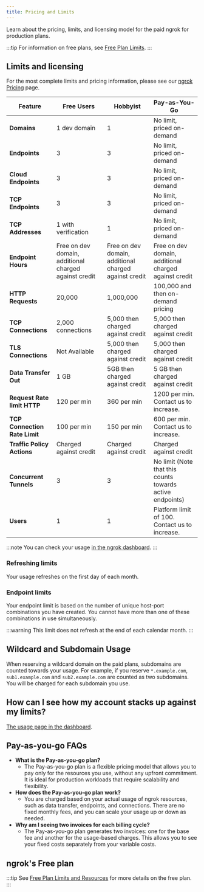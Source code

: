 ```yaml
---
title: Pricing and Limits
---
```





Learn about the pricing, limits, and licensing model for the paid ngrok for production plans.

:::tip
For information on free plans, see [Free Plan Limits](/pricing-limits/free-plan-limits/).
:::

## Limits and licensing

For the most complete limits and pricing information, please see our [ngrok Pricing](https://ngrok.com/pricing) page.

| Feature                       | Free Users                                            | Hobbyist                                              | Pay-as-You-Go                                             |
| ----------------------------- | ----------------------------------------------------- | ----------------------------------------------------- | --------------------------------------------------------- |
| **Domains**                   | 1 dev domain                                          | 1                                                     | No limit, priced on-demand                                |
| **Endpoints**                 | 3                                                     | 3                                                     | No limit, priced on-demand                                |
| **Cloud Endpoints**           | 3                                                     | 3                                                     | No limit, priced on-demand                                |
| **TCP Endpoints**             | 3                                                     | 3                                                     | No limit, priced on-demand                                |
| **TCP Addresses**             | 1 with verification                                   | 1                                                     | No limit, priced on-demand                                |
| **Endpoint Hours**            | Free on dev domain, additional charged against credit | Free on dev domain, additional charged against credit | Free on dev domain, additional charged against credit     |
| **HTTP Requests**             | 20,000                                                | 1,000,000                                             | 100,000 and then on-demand pricing                        |
| **TCP Connections**           | 2,000 connections                                     | 5,000 then charged against credit                     | 5,000 then charged against credit                         |
| **TLS Connections**           | Not Available                                         | 5,000 then charged against credit                     | 5,000 then charged against credit                         |
| **Data Transfer Out**         | 1 GB                                                  | 5GB then charged against credit                       | 5 GB then charged against credit                          |
| **Request Rate limit HTTP**   | 120 per min                                           | 360 per min                                           | 1200 per min. Contact us to increase.                     |
| **TCP Connection Rate Limit** | 100 per min                                           | 150 per min                                           | 600 per min. Contact us to increase.                      |
| **Traffic Policy Actions**    | Charged against credit                                | Charged against credit                                | Charged against credit                                    |
| **Concurrent Tunnels**        | 3                                                     | 3                                                     | No limit (Note that this counts towards active endpoints) |
| **Users**                     | 1                                                     | 1                                                     | Platform limit of 100. Contact us to increase.            |

:::note
You can check your usage [in the ngrok dashboard](https://dashboard.ngrok.com/billing).
:::

### Refreshing limits

Your usage refreshes on the first day of each month.

### Endpoint limits

Your endpoint limit is based on the number of unique host-port combinations you have created. You cannot have more than one of these combinations in use simultaneously.

:::warning
This limit does not refresh at the end of each calendar month.
:::

## Wildcard and Subdomain Usage

When reserving a wildcard domain on the paid plans, subdomains are counted towards your usage. For example, if you reserve `*.example.com`, `sub1.example.com` and `sub2.example.com` are counted as two subdomains.
You will be charged for each subdomain you use.

## How can I see how my account stacks up against my limits?

[The usage page in the dashboard](https://dashboard.ngrok.com/usage).

## Pay-as-you-go FAQs

- **What is the Pay-as-you-go plan?**
  - The Pay-as-you-go plan is a flexible pricing model that allows you to pay only for the resources you use, without any upfront commitment. It is ideal for production workloads that require scalability and flexibility.
- **How does the Pay-as-you-go plan work?**
  - You are charged based on your actual usage of ngrok resources, such as data transfer, endpoints, and connections. There are no fixed monthly fees, and you can scale your usage up or down as needed.
- **Why am I seeing two invoices for each billing cycle?**
  - The Pay-as-you-go plan generates two invoices: one for the base fee and another for the usage-based charges. This allows you to see your fixed costs separately from your variable costs.

## ngrok's Free plan

:::tip
See [Free Plan Limits and Resources](/docs/pricing-limits/free-plan-limits) for more details on the free plan.
:::

<FreeResources />
